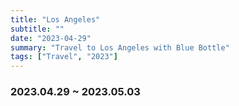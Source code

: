 ```yaml
---
title: "Los Angeles"
subtitle: ""
date: "2023-04-29"
summary: "Travel to Los Angeles with Blue Bottle"
tags: ["Travel", "2023"]
---
```



### 2023.04.29 ~ 2023.05.03

<div className="mx-auto max-w-lg">
  <BlurImage
    url="https://storage.googleapis.com/jaeungkim/blog/personal/2023-apr-losangeles/2023-LA%20-%201.jpeg"
    alt="2023-la1"
  />
  <BlurImage
    url="https://storage.googleapis.com/jaeungkim/blog/personal/2023-apr-losangeles/2023-LA%20-%202.jpeg"
    alt="2023-la2"
  />
  <BlurImage
    url="https://storage.googleapis.com/jaeungkim/blog/personal/2023-apr-losangeles/2023-LA%20-%203.jpeg"
    alt="2023-la3"
  />
  <BlurImage
    url="https://storage.googleapis.com/jaeungkim/blog/personal/2023-apr-losangeles/2023-LA%20-%204.jpeg"
    alt="2023-la4"
  />
  <BlurImage
    url="https://storage.googleapis.com/jaeungkim/blog/personal/2023-apr-losangeles/2023-LA%20-%205.jpeg"
    alt="2023-la5"
  />
  <BlurImage
    url="https://storage.googleapis.com/jaeungkim/blog/personal/2023-apr-losangeles/2023-LA%20-%206.jpeg"
    alt="2023-la6"
  />
  <BlurImage
    url="https://storage.googleapis.com/jaeungkim/blog/personal/2023-apr-losangeles/2023-LA%20-%207.jpeg"
    alt="2023-la7"
  />
  <BlurImage
    url="https://storage.googleapis.com/jaeungkim/blog/personal/2023-apr-losangeles/2023-LA%20-%208.jpeg"
    alt="2023-la8"
  />
  <BlurImage
    url="https://storage.googleapis.com/jaeungkim/blog/personal/2023-apr-losangeles/2023-LA%20-%209.jpeg"
    alt="2023-la9"
  />
  <BlurImage
    url="https://storage.googleapis.com/jaeungkim/blog/personal/2023-apr-losangeles/2023-LA%20-%2010.jpeg"
    alt="2023-la10"
  />
  <BlurImage
    url="https://storage.googleapis.com/jaeungkim/blog/personal/2023-apr-losangeles/2023-LA%20-%2011.jpeg"
    alt="2023-la11"
  />
  <BlurImage
    url="https://storage.googleapis.com/jaeungkim/blog/personal/2023-apr-losangeles/2023-LA%20-%2012.jpeg"
    alt="2023-la12"
  />
  <BlurImage
    url="https://storage.googleapis.com/jaeungkim/blog/personal/2023-apr-losangeles/2023-LA%20-%2013.jpeg"
    alt="2023-la13"
  />
  <BlurImage
    url="https://storage.googleapis.com/jaeungkim/blog/personal/2023-apr-losangeles/2023-LA%20-%2014.jpeg"
    alt="2023-la14"
  />
  <BlurImage
    url="https://storage.googleapis.com/jaeungkim/blog/personal/2023-apr-losangeles/2023-LA%20-%2015.jpeg"
    alt="2023-la15"
  />
  <BlurImage
    url="https://storage.googleapis.com/jaeungkim/blog/personal/2023-apr-losangeles/2023-LA%20-%2016.jpeg"
    alt="2023-la16"
  />
  <BlurImage
    url="https://storage.googleapis.com/jaeungkim/blog/personal/2023-apr-losangeles/2023-LA%20-%2017.jpeg"
    alt="2023-la17"
  />
  <BlurImage
    url="https://storage.googleapis.com/jaeungkim/blog/personal/2023-apr-losangeles/2023-LA%20-%2018.jpeg"
    alt="2023-la18"
  />
  <BlurImage
    url="https://storage.googleapis.com/jaeungkim/blog/personal/2023-apr-losangeles/2023-LA%20-%2019.jpeg"
    alt="2023-la19"
  />
  <BlurImage
    url="https://storage.googleapis.com/jaeungkim/blog/personal/2023-apr-losangeles/2023-LA%20-%2020.jpeg"
    alt="2023-la20"
  />
  <BlurImage
    url="https://storage.googleapis.com/jaeungkim/blog/personal/2023-apr-losangeles/2023-LA%20-%2021.jpeg"
    alt="2023-la21"
  />
  <BlurImage
    url="https://storage.googleapis.com/jaeungkim/blog/personal/2023-apr-losangeles/2023-LA%20-%2022.jpeg"
    alt="2023-la22"
  />
  <BlurImage
    url="https://storage.googleapis.com/jaeungkim/blog/personal/2023-apr-losangeles/2023-LA%20-%2023.jpeg"
    alt="2023-la23"
  />
  <BlurImage
    url="https://storage.googleapis.com/jaeungkim/blog/personal/2023-apr-losangeles/2023-LA%20-%2024.jpeg"
    alt="2023-la24"
  />
  <BlurImage
    url="https://storage.googleapis.com/jaeungkim/blog/personal/2023-apr-losangeles/2023-LA%20-%2025.jpeg"
    alt="2023-la25"
  />
  <BlurImage
    url="https://storage.googleapis.com/jaeungkim/blog/personal/2023-apr-losangeles/2023-LA%20-%2026.jpeg"
    alt="2023-la26"
  />
  <BlurImage
    url="https://storage.googleapis.com/jaeungkim/blog/personal/2023-apr-losangeles/2023-LA%20-%2027.jpeg"
    alt="2023-la27"
  />
  <BlurImage
    url="https://storage.googleapis.com/jaeungkim/blog/personal/2023-apr-losangeles/2023-LA%20-%2028.jpeg"
    alt="2023-la28"
  />
  <BlurImage
    url="https://storage.googleapis.com/jaeungkim/blog/personal/2023-apr-losangeles/2023-LA%20-%2029.jpeg"
    alt="2023-la29"
  />
  <BlurImage
    url="https://storage.googleapis.com/jaeungkim/blog/personal/2023-apr-losangeles/2023-LA%20-%2030.jpeg"
    alt="2023-la30"
  />
  <BlurImage
    url="https://storage.googleapis.com/jaeungkim/blog/personal/2023-apr-losangeles/2023-LA%20-%2031.jpeg"
    alt="2023-la31"
  />
  <BlurImage
    url="https://storage.googleapis.com/jaeungkim/blog/personal/2023-apr-losangeles/2023-LA%20-%2032.jpeg"
    alt="2023-la32"
  />
  <BlurImage
    url="https://storage.googleapis.com/jaeungkim/blog/personal/2023-apr-losangeles/2023-LA%20-%2033.jpeg"
    alt="2023-la33"
  />
  <BlurImage
    url="https://storage.googleapis.com/jaeungkim/blog/personal/2023-apr-losangeles/2023-LA%20-%2034.jpeg"
    alt="2023-la34"
  />
  <BlurImage
    url="https://storage.googleapis.com/jaeungkim/blog/personal/2023-apr-losangeles/2023-LA%20-%2035.jpeg"
    alt="2023-la35"
  />
  <BlurImage
    url="https://storage.googleapis.com/jaeungkim/blog/personal/2023-apr-losangeles/2023-LA%20-%2036.jpeg"
    alt="2023-la36"
  />
  <BlurImage
    url="https://storage.googleapis.com/jaeungkim/blog/personal/2023-apr-losangeles/2023-LA%20-%2037.jpeg"
    alt="2023-la37"
  />
  <BlurImage
    url="https://storage.googleapis.com/jaeungkim/blog/personal/2023-apr-losangeles/2023-LA%20-%2038.jpeg"
    alt="2023-la38"
  />
  <BlurImage
    url="https://storage.googleapis.com/jaeungkim/blog/personal/2023-apr-losangeles/2023-LA%20-%2039.jpeg"
    alt="2023-la39"
  />
  <BlurImage
    url="https://storage.googleapis.com/jaeungkim/blog/personal/2023-apr-losangeles/2023-LA%20-%2040.jpeg"
    alt="2023-la40"
  />
  <BlurImage
    url="https://storage.googleapis.com/jaeungkim/blog/personal/2023-apr-losangeles/2023-LA%20-%2041.jpeg"
    alt="2023-la41"
  />
  <BlurImage
    url="https://storage.googleapis.com/jaeungkim/blog/personal/2023-apr-losangeles/2023-LA%20-%2042.jpeg"
    alt="2023-la42"
  />
  <BlurImage
    url="https://storage.googleapis.com/jaeungkim/blog/personal/2023-apr-losangeles/2023-LA%20-%2043.jpeg"
    alt="2023-la43"
  />
  <BlurImage
    url="https://storage.googleapis.com/jaeungkim/blog/personal/2023-apr-losangeles/2023-LA%20-%2044.jpeg"
    alt="2023-la44"
  />
  <BlurImage
    url="https://storage.googleapis.com/jaeungkim/blog/personal/2023-apr-losangeles/2023-LA%20-%2045.jpeg"
    alt="2023-la45"
  />
  <BlurImage
    url="https://storage.googleapis.com/jaeungkim/blog/personal/2023-apr-losangeles/2023-LA%20-%2046.jpeg"
    alt="2023-la46"
  />
  <BlurImage
    url="https://storage.googleapis.com/jaeungkim/blog/personal/2023-apr-losangeles/2023-LA%20-%2047.jpeg"
    alt="2023-la47"
  />
  <BlurImage
    url="https://storage.googleapis.com/jaeungkim/blog/personal/2023-apr-losangeles/2023-LA%20-%2048.jpeg"
    alt="2023-la48"
  />
  <BlurImage
    url="https://storage.googleapis.com/jaeungkim/blog/personal/2023-apr-losangeles/2023-LA%20-%2049.jpeg"
    alt="2023-la49"
  />
  <BlurImage
    url="https://storage.googleapis.com/jaeungkim/blog/personal/2023-apr-losangeles/2023-LA%20-%2050.jpeg"
    alt="2023-la50"
  />
  <BlurImage
    url="https://storage.googleapis.com/jaeungkim/blog/personal/2023-apr-losangeles/2023-LA%20-%2051.jpeg"
    alt="2023-la51"
  />
  <BlurImage
    url="https://storage.googleapis.com/jaeungkim/blog/personal/2023-apr-losangeles/2023-LA%20-%2052.jpeg"
    alt="2023-la52"
  />
  <BlurImage
    url="https://storage.googleapis.com/jaeungkim/blog/personal/2023-apr-losangeles/2023-LA%20-%2053.jpeg"
    alt="2023-la53"
  />
  <BlurImage
    url="https://storage.googleapis.com/jaeungkim/blog/personal/2023-apr-losangeles/2023-LA%20-%2054.jpeg"
    alt="2023-la54"
  />
  <BlurImage
    url="https://storage.googleapis.com/jaeungkim/blog/personal/2023-apr-losangeles/2023-LA%20-%2055.jpeg"
    alt="2023-la55"
  />
  <BlurImage
    url="https://storage.googleapis.com/jaeungkim/blog/personal/2023-apr-losangeles/2023-LA%20-%2056.jpeg"
    alt="2023-la56"
  />
  <BlurImage
    url="https://storage.googleapis.com/jaeungkim/blog/personal/2023-apr-losangeles/2023-LA%20-%2057.jpeg"
    alt="2023-la57"
  />
  <BlurImage
    url="https://storage.googleapis.com/jaeungkim/blog/personal/2023-apr-losangeles/2023-LA%20-%2058.jpeg"
    alt="2023-la58"
  />
  <BlurImage
    url="https://storage.googleapis.com/jaeungkim/blog/personal/2023-apr-losangeles/2023-LA%20-%2059.jpeg"
    alt="2023-la59"
  />
  <BlurImage
    url="https://storage.googleapis.com/jaeungkim/blog/personal/2023-apr-losangeles/2023-LA%20-%2060.jpeg"
    alt="2023-la60"
  />
  <BlurImage
    url="https://storage.googleapis.com/jaeungkim/blog/personal/2023-apr-losangeles/2023-LA%20-%2061.jpeg"
    alt="2023-la61"
  />
  <BlurImage
    url="https://storage.googleapis.com/jaeungkim/blog/personal/2023-apr-losangeles/2023-LA%20-%2062.jpeg"
    alt="2023-la62"
  />
  <BlurImage
    url="https://storage.googleapis.com/jaeungkim/blog/personal/2023-apr-losangeles/2023-LA%20-%2063.jpeg"
    alt="2023-la63"
  />
  <BlurImage
    url="https://storage.googleapis.com/jaeungkim/blog/personal/2023-apr-losangeles/2023-LA%20-%2064.jpeg"
    alt="2023-la64"
  />
  <BlurImage
    url="https://storage.googleapis.com/jaeungkim/blog/personal/2023-apr-losangeles/2023-LA%20-%2065.jpeg"
    alt="2023-la65"
  />
  <BlurImage
    url="https://storage.googleapis.com/jaeungkim/blog/personal/2023-apr-losangeles/2023-LA%20-%2066.jpeg"
    alt="2023-la66"
  />
  <BlurImage
    url="https://storage.googleapis.com/jaeungkim/blog/personal/2023-apr-losangeles/2023-LA%20-%2067.jpeg"
    alt="2023-la67"
  />
  <BlurImage
    url="https://storage.googleapis.com/jaeungkim/blog/personal/2023-apr-losangeles/2023-LA%20-%2068.jpeg"
    alt="2023-la68"
  />
  <BlurImage
    url="https://storage.googleapis.com/jaeungkim/blog/personal/2023-apr-losangeles/2023-LA%20-%2069.jpeg"
    alt="2023-la69"
  />
  <BlurImage
    url="https://storage.googleapis.com/jaeungkim/blog/personal/2023-apr-losangeles/2023-LA%20-%2070.jpeg"
    alt="2023-la70"
  />
</div>
